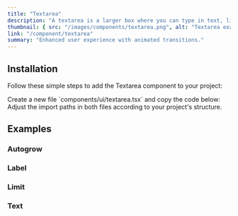```yaml
---
title: "Textarea"
description: "A textarea is a larger box where you can type in text, like your name, email, or a longer message."
thumbnail: { src: "/images/components/textarea.png", alt: "Textarea example" }
link: "/component/textarea"
summary: "Enhanced user experience with animated transitions."
---
```


<ComponentPreview name="textarea-demo" />

## Installation

Follow these simple steps to add the Textarea component to your project:

<Steps>

<Step>
Create a new file `components/ui/textarea.tsx` and copy the code below:
</Step>

<CollapsibleSource name="textarea" />

<Step>
Adjust the import paths in both files according to your project's structure.
</Step>

</Steps>


## Examples

### Autogrow
<ComponentPreview name="textarea-autogrow" />

### Label
<ComponentPreview name="textarea-label" />

### Limit
<ComponentPreview name="textarea-limit" />

### Text
<ComponentPreview name="textarea-text" />
